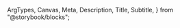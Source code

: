   ArgTypes,
  Canvas,
  Meta,
  Description,
  Title,
  Subtitle,
} from "@storybook/blocks";


<Meta of={ColorSliderStories} title="Docs" />

<Title of={ColorSliderStories} />
<Subtitle of={ColorSliderStories} />
<ComponentDetails />

<Description of={ColorSliderStories} />

## Usage notes

- Set the color of the nested Color handle component to match Color slider’s currently selected color using its custom property: `--spectrum-picked-color`
- The `.spectrum-ColorHandle` should be moved with `inset-inline-*` (horizontal) or `inset-block-*` (vertical) style properties as the slider is dragged
- Ensure that you set the min and max attributes of the `.spectrum-ColorSlider-slider` input to the corresponding scale (i.e. 0 to 1 for a, 0 to 255 for r, etc)
- Ensure that you set the step attribute of the `.spectrum-ColorSlider-slider` input appropriately (i.e. 0.1 for a, s, v or 1 and h, r, etc)
- Set the background style property of `.spectrum-ColorSlider-gradient` to the gradient of the colors to be selected. The CSS will automatically reverse the gradient element horizontally when using a RTL (right-to-left) base direction
  - Alternatively, provide an `<img>` element with the gradient you want to use and apply the `.spectrum-ColorSlider-gradient` class

## Standard

<Canvas of={ColorSliderStories.Default} />

## Alpha

<Canvas of={ColorSliderStories.Alpha} />

## Disabled

<Canvas of={ColorSliderStories.Disabled} />

## Vertical

<Canvas of={ColorSliderStories.Vertical} />

## With image

<Canvas of={ColorSliderStories.WithImage} />

## Properties

The component accepts the following inputs (properties):

<ArgTypes />

## Tagged releases

<TaggedReleases />
